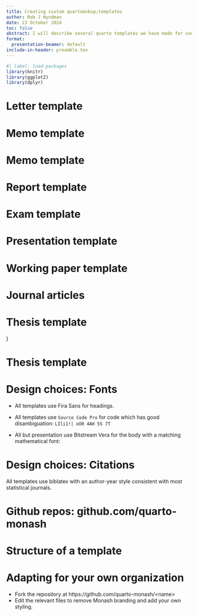 ```yaml
---
title: Creating custom quarto&nbsp;templates
author: Rob J Hyndman
date: 23 October 2024
toc: false
abstract: I will describe several quarto templates we have made for use at Monash University to create presentations, working papers, theses, exams, slides, reports, memos, and letters. These help make our outputs look professional and consistent. They are relatively easy to make if you know a little LaTeX (for pdf output) or CSS (for html output). More advanced customization is possible with the help of Lua. I will show how you can easily adapt our quarto templates to other organizations, and how to make your own templates from scratch.
format:
  presentation-beamer: default
include-in-header: preamble.tex
---
```


```r
#| label: load-packages
library(knitr)
library(ggplot2)
library(dplyr)
```

# Letter template {.fragile}

\showtemplate{letter.pdf}
\only<2>{\begin{textblock}{9}(6.5,1)
\showyaml{letter.yml}
\end{textblock}}

# Memo template

\showtemplate{memo2.pdf}
\only<2>{\begin{textblock}{9}(6.5,1)
\showyaml{memo2.yml}
\end{textblock}}

# Memo template

\showtemplate{memo.pdf}
\begin{textblock}{9}(6.5,1)
\showyaml{memo.yml}
\end{textblock}

# Report template

\only<1-2>{\showtemplate{report.pdf}}
\only<3>{\showtemplate{report.pdf}[2]}
\only<2-3>{\begin{textblock}{9}(6.5,1)
\showyaml{report.yml}
\end{textblock}}

# Exam template

\only<1-2>{\showtemplate{exam.pdf}}
\only<3>{\showtemplate{exam.pdf}[2]}
\only<4>{\showtemplate{exam.pdf}[3]}
\only<2-4>{\begin{textblock}{9}(6.5,1)
\showyaml{exam.yml}
\end{textblock}}

# Presentation template

\only<2-3>{\showtemplate{pdfpresentation.pdf}}
\only<1>{\showtemplate{htmltemplate.png}}
\only<3>{\begin{textblock}{8.5}(7,.1)
\showyaml{presentation.yml}
\end{textblock}}
\only<4>{\begin{textblock}{8.5}(7,.1)
\showyaml{presentation2.yml}
\end{textblock}}
\only<4-5>{\showtemplate{presentation12.pdf}}
\only<6>{\showtemplate{presentation13.pdf}}

# Working paper template

\only<1-2>{\showtemplate{workingpaper.pdf}}
\only<3-4>{\showtemplate{workingpaper.pdf}[2]}
\only<5-6>{\showtemplate{workingpaper.pdf}[3]}

\only<2-3>{\begin{textblock}{9}(6.5,1)
\showyaml{workingpaper.yml}
\end{textblock}}
\only<4-6>{\begin{textblock}{9}(6.5,1)
\showyaml{workingpaper2.yml}
\end{textblock}}

\only<6>{\begin{textblock}{5.7}(10,6.5)
\begin{alertblock}{}\fontsize{10}{10}\sf
Change \texttt{format: wp-pdf} to
\begin{itemize}\tightlist
\item  \texttt{arxiv-pdf} for arXiv
\item a quarto journal format when submitting.
\end{itemize}
\end{alertblock}
\end{textblock}}

# Journal articles

\only<1>{\showtemplate{workingpaper.pdf}[3]}
\only<1>{\begin{textblock}{9}(6.5,1)
\showyaml{workingpaper3.yml}
\end{textblock}}
\only<2-3>{\showtemplate{ijf.pdf}}
\only<2-3>{\begin{textblock}{9}(6.5,1)
\showyaml{ijf.yml}
\end{textblock}}
\only<3>{\begin{textblock}{9}(6.5,7.2)
\begin{alertblock}{}\fontsize{12}{12}\sf
Currently, quarto does not allow two pdf output files.
\end{alertblock}
\end{textblock}}

# Thesis template

\only<1-2>{\showtemplate{thesis.pdf}}
\only<3>{\showtemplate{thesis.pdf}[2]}
\only<4>{\showtemplate{thesis.pdf}[3]}
\only<5>{\showtemplate{thesis.pdf}[4]}
\only<6>{\showtemplate{thesis.pdf}[5]}
\only<7>{\showtemplate{thesis.pdf}[6]}
\only<8>{\showtemplate{thesis.pdf}[7]}
\only<9>{\showtemplate{thesis.pdf}[8]}
\only<10>{\showtemplate{thesis.pdf}[9]}
\only<11>{\showtemplate{thesis.pdf}[10]}
\only<12>{\showtemplate{thesis.pdf}[11]}
\only<13>{\showtemplate{thesis.pdf}[12]}
\only<14>{\showtemplate{thesis.pdf}[13]}
\only<15>{\showtemplate{thesis.pdf}[14]}
\only<16>{\showtemplate{thesis.pdf}[15]}

\begin{textblock}{9}(6.5,1)
\only<2-16>{\showyaml{thesis.yml}}
\end{textblock}}

# Thesis template

\centerline{\includegraphics[height=9cm,width=8cm]{thesis_html}}

# Design choices: Fonts

  * All templates use Fira Sans for headings.

  * All templates use `Source Code Pro` for code which has good disambiguation: `LIli1!| oO0 4AH 5S 7T`

  * All but presentation use Bitstream Vera for the body with a matching mathematical font:

\begin{block}{}
\centerline{\includegraphics[height=2.9cm,width=14cm]{sample_bera.pdf}}
\end{block}

# Design choices: Citations

All templates use biblatex with an author-year style consistent with most statistical journals.

\begin{block}{}
\centerline{\includegraphics[page=15, trim = 0 410 0 235, clip=true, width=16.3cm, height=40cm]{thesis.pdf}}
\end{block}


# Github repos: github.com/quarto-monash {.fragile}

\hspace*{-1cm}{\includegraphics[width=20cm,height=8cm]{github_repo}}

\only<2-3>{\begin{textblock}{6.9}(8.75,1.4)
\begin{block}{From a terminal}\fontsize{9.5}{10}\ttfamily
quarto use template quarto-monash/\rlap{$<$name$>$}
\begin{itemize}\tightlist
\item letter
\item memo
\item presentation
\item report
\item thesis
\item workingpaper
\item exam
\end{itemize}
\end{block}
\end{textblock}}

\only<3>{\begin{textblock}{6.9}(8.75,7)
\begin{block}{From the R console}\fontsize{9.5}{10}\ttfamily
monash::quarto\_template\_install(\inch$<$name$>$\inch)
\end{block}
\end{textblock}
}

# Structure of a template {.fragile}

\begin{textblock}{6}(0.2,1.3)\fontsize{10}{11}\ttfamily
\begin{Verbatim}
├── _extensions
│   │   └── quarto-monash
│   │       └── letter
│   │           ├── _extension.yml
│   │           ├── after-body.tex
│   │           ├── before-body.tex
│   │           ├── before-title.tex
│   │           ├── AACSB.png
│   │           ├── AMBA.png
│   │           ├── EQUIS.png
│   │           ├── MBSportrait.jpg
│   │           ├── monash2.png
│   │           └── sigfile.png
└── template.qmd
\end{Verbatim}
\end{textblock}

\only<2>{\begin{textblock}{7.3}(8,1.1)
\begin{block}{}\fontsize{13}{13}\sf
\begin{itemize}\tightlist
\item \texttt{template.qmd}: template for user to edit.
\item \texttt{extension.yml}: default yaml
\item \texttt{*.tex}: pandoc partials
\item Everything else: graphical files needed for the template
\end{itemize}
\end{block}
\end{textblock}}

\only<3>{\showfile{template.qmd}}
\only<4>{\showfile{extension.yml}}
\only<5>{\showfile{before-body.tex}}
\only<6>{\showfile{after-body.tex}}
\only<7>{\showfile{before-title.tex}}



# Adapting for your own organization

* Fork the repository at https://github.com/quarto-monash/$<$name$>$
* Edit the relevant files to remove Monash branding and add your own styling.
